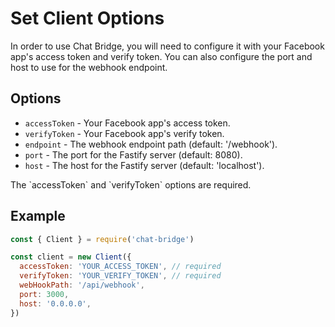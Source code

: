 
# Set Client Options

In order to use Chat Bridge, you will need to configure it with your Facebook app's access token and verify token. You can also configure the port and host to use for the webhook endpoint.

## Options

- `accessToken` - Your Facebook app's access token.
- `verifyToken` - Your Facebook app's verify token.
- `endpoint` - The webhook endpoint path (default: '/webhook').
- `port` - The port for the Fastify server (default: 8080).
- `host` - The host for the Fastify server (default: 'localhost').

<Callout type="info">
  The `accessToken` and `verifyToken` options are required.
</Callout>

## Example

```js filename="index.js" {6-8} copy
const { Client } = require('chat-bridge')

const client = new Client({
  accessToken: 'YOUR_ACCESS_TOKEN', // required
  verifyToken: 'YOUR_VERIFY_TOKEN', // required
  webHookPath: '/api/webhook',
  port: 3000,
  host: '0.0.0.0',
})
```
